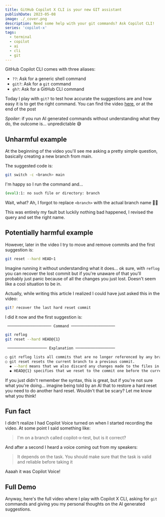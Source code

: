```yaml
---
title: GitHub Copilot X CLI is your new GIT assistant
publishDate: 2023-05-08
image: ./_cover.png
description: Need some help with your git commands? Ask Copilot CLI!
series: 'copilot-x'
tags:
  - terminal
  - copilot
  - ai
  - cli
  - git
---
```



GitHub Copilot CLI comes with three aliases:

- `??`: Ask for a generic shell command
- `git?`: Ask for a `git` command
- `gh?`: Ask for a GitHub CLI command

Today I play with `git?` to test how accurate the suggestions are and how easy it is to get the right command. You can find the video [here](https://youtu.be/3OE2734U-fs), or at the end of the post

_Spoiler_: if you run AI generated commands without understanding what they do, the outcome is... unpredictable 😅

## Unharmful example

At the beginning of the video you'll see me asking a pretty simple question, basically creating a new branch from main.

The suggested code is:

```bash
git switch -c <branch> main
```

I'm happy so I run the command and...

```bash
(eval):1: no such file or directory: branch
```

Wait, what? Ah, I forgot to replace `<branch>` with the actual branch name 🤦‍♂️

This was entirely my fault but luckily nothing bad happened, I revised the query and set the right name.

## Potentially harmful example

However, later in the video I try to move and remove commits and the first suggestion is:

```bash
git reset --hard HEAD~1
```

Imagine running it without understanding what it does... ok sure, with `reflog` you can recover the lost commit but if you're unaware of that you'll probably just panic because of all the changes you just lost. Doesn't seem like a cool situation to be in.

Actually, while writing this article I realized I could have just asked this in the video:

```bash
git? recover the last hard reset commit
```

I did it now and the first suggestion is:

```bash
 ──────────────────── Command ────────────────────

git reflog
git reset --hard HEAD@{1}

 ────────────────── Explanation ──────────────────

○ git reflog lists all commits that are no longer referenced by any branch.
○ git reset resets the current branch to a previous commit.
  ◆ --hard means that we also discard any changes made to the files in the working directory.
  ◆ HEAD@{1} specifies that we reset to the commit one before the current one.
```

If you just didn't remember the syntax, this is great, but if you're not sure what you're doing... imagine being told by an AI that to restore a hard reset you need to do another hard reset. Wouldn't that be scary? Let me know what you think!

## Fun fact

I didn't realize I had Copilot Voice turned on when I started recording the video. At some point I said something like:

> I'm on a branch called copilot-x-test, but is it correct?

And after a second I heard a voice coming out from my speakers:

> It depends on the task. You should make sure that the task is valid and reliable before taking it

Aaaah it was Copilot Voice!

## Full Demo

Anyway, here's the full video where I play with Copilot X CLI, asking for `git` commands and giving you my personal thoughts on the AI generated suggestions.

<YouTube id="3OE2734U-fs" />
